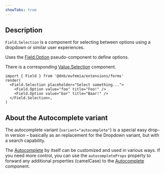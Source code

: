 ```yaml
---
showTabs: true
---
```


## Description

`Field.Selection` is a component for selecting between options using a dropdown or similar user experiences.

Uses the [Field.Option](/uilib/extensions/forms/base-fields/Option/) pseudo-component to define options.

There is a corresponding [Value.Selection](/uilib/extensions/forms/Value/Selection) component.

```tsx
import { Field } from '@dnb/eufemia/extensions/forms'
render(
  <Field.Selection placeholder="Select something...">
    <Field.Option value="foo" title="Foo!" />
    <Field.Option value="bar" title="Baar!" />
  </Field.Selection>,
)
```

## About the Autocomplete variant

The autocomplete variant (`variant="autocomplete"`) is a special easy drop-in version – basically as an replacement for the Dropdown variant, but with a search capability.

The [Autocomplete](/uilib/components/autocomplete/) by itself can be customized and used in various ways. If you need more control, you can use the `autocompleteProps` property to forward any additional properties (camelCase) to the [Autocomplete](/uilib/components/autocomplete/) component.
